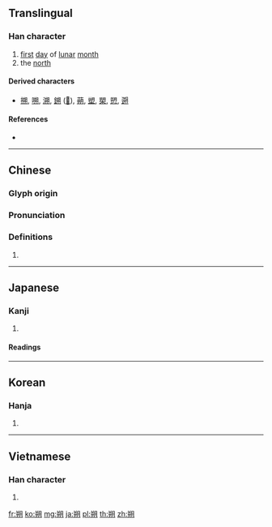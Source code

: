 {{character info/new}}
==Translingual==

===Han character===
{{Han char|rn=74|rad=月|as=06|sn=10|four=87420|canj=TUB|ids=⿰屰月}}

# [[first]] [[day]] of [[lunar]] [[month]]
# the [[north]]

====Derived characters====
* [[搠]], [[嗍]], [[溯]], [[鎙]] ([[𫔈]]), [[蒴]], [[塑]], [[槊]], [[愬]], [[遡]]

====References====
* {{Han ref|kx=0505.160|dkj=14359|dj=0884.080|hdz=32072.020|uh=6714|ud=26388|bh=AED2|bd=44754}}

----

==Chinese==
{{zh-forms}}

===Glyph origin===
{{Han etym}}

===Pronunciation===
{{zh-pron
|m=shuò
|c=sok3
|h=pfs=
|md=
|mn=sok
|w=
|mc=y
|oc=y
|cat=
}}

===Definitions===
{{zh-hanzi}}

# {{rfdef|lang=zh}}

----

==Japanese==

===Kanji===
{{ja-kanji|grade=|rs=月06}}

# {{defn|lang=ja|sort=月06}}

====Readings====
{{ja-readings|goon=[[さく]] (saku)|kanon=[[さく]] (saku)|kun=[[ついたち]] (tsuitachi)}}

----

==Korean==

===Hanja===
{{ko-hanja|hangeul=삭|eumhun=|rv=sak|mr=sak|y=sak}}

# {{defn|lang=ko|sort=月06}}

----

==Vietnamese==

===Han character===
{{vi-hantu|[[sóc]], [[xóc]], [[xộc]], [[dũng]]|rs=月06}}

# {{defn|lang=vi|sort=月06}}

[[fr:朔]]
[[ko:朔]]
[[mg:朔]]
[[ja:朔]]
[[pl:朔]]
[[th:朔]]
[[zh:朔]]